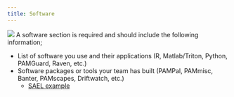 ```yaml
---
title: Software
---
```

![](images/Wave_wWhales_v2.png)
A software section is required and should include the following information;

-   List of software you use and their applications (R, Matlab/Triton, Python, PAMGuard, Raven, etc.)
-   Software packages or tools your team has built (PAMPal, PAMmisc, Banter, PAMscapes, Driftwatch, etc.)
    -   [SAEL example](https://sael-swfsc.github.io/SAEL-lab-manual/content/Analysis-software.html)
